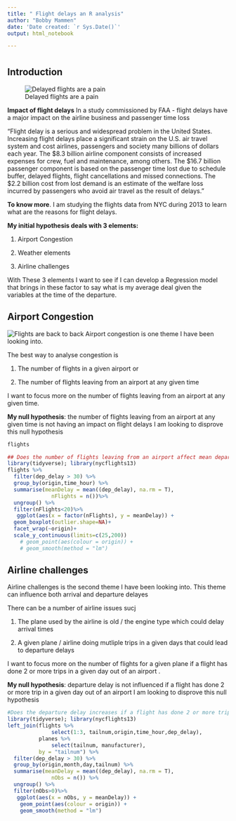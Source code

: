 ```yaml
---
title: " Flight delays an R analysis"
author: "Bobby Mammen"
date: 'Date created: `r Sys.Date()`'
output: html_notebook

---
```

# {.tabset .tabset-fade .tabset-pills}
## Introduction

![Delayed flights are a pain](Flight Delays.jpg)

**Impact of flight delays**
In a study commissioned by FAA - flight delays have a major impact on the airline business and passenger time loss

"Flight delay is a serious and widespread problem in the United States. Increasing flight delays place a significant strain on the U.S. air travel system and cost airlines,    passengers and society many billions of dollars each year. The $8.3 billion airline component consists of increased expenses for crew, fuel and maintenance, among others. The $16.7 billion passenger component is based on the passenger time lost due to schedule buffer, delayed flights, flight cancellations and missed connections. The $2.2 billion cost from lost demand is an estimate of the welfare loss incurred by passengers who avoid air travel as the result of delays."

**To know more**.
I am studying the flights data from NYC during 2013 to learn what are the reasons for flight delays. 

**My initial hypothesis deals with 3 elements:**

1. Airport Congestion 

2. Weather elements 

3. Airline challenges 

With These 3 elements I want to see if I can develop a Regression model that brings in these factor to say what is my average deal given the variables at the time of the departure. 

## Airport Congestion
![Flights are back to back](Airport Congestion.jpg)
Airport congestion is one theme I have been looking into.

The best way to analyse congestion is 

1. The number of flights in a given airport or 

2. The number of flights leaving from an airport at any given time

I want to focus more on the number of flights leaving from an airport at any given time.


**My null hypothesis**:  the number of flights leaving from an airport at any given time is not having an impact on flight delays
I am looking to disprove this null hypothesis
```r
flights

```


```r
## Does the number of flights leaving from an airport affect mean departure delay
library(tidyverse); library(nycflights13)
flights %>% 
  filter(dep_delay > 30) %>%
  group_by(origin,time_hour) %>% 
  summarise(meanDelay = mean((dep_delay), na.rm = T),
              nFlights = n())%>% 
  ungroup() %>% 
  filter(nFlights<20)%>%
   ggplot(aes(x = factor(nFlights), y = meanDelay)) +
  geom_boxplot(outlier.shape=NA)+
  facet_wrap(~origin)+
  scale_y_continuous(limits=c(25,200))
    # geom_point(aes(colour = origin)) +
    # geom_smooth(method = "lm")


```

## Airline challenges
Airline challenges is the second theme I have been looking into. This theme can influence both arrival and departure delayes

There can be a number of airline issues sucj

1. The plane used by the airline is old / the engine type which could delay arrival times

2. A given plane / airline doing mutliple trips in a given days that could lead to departure delays


I want to focus more on the number of flights for a given plane if a flight has done 2 or more trips in a given day out of an airport .


**My null hypothesis**:  departure delay is not influenced if a flight has done 2 or more trip in a given day out of an airport
I am looking to disprove this null hypothesis

```r
#Does the departure delay increases if a flight has done 2 or more trip in a given day out of an airport
library(tidyverse); library(nycflights13)
left_join(flights %>% 
              select(1:3, tailnum,origin,time_hour,dep_delay), 
          planes %>%
              select(tailnum, manufacturer), 
          by = "tailnum") %>% 
  filter(dep_delay > 30) %>% 
  group_by(origin,month,day,tailnum) %>% 
  summarise(meanDelay = mean((dep_delay), na.rm = T),
              nObs = n()) %>% 
  ungroup() %>% 
  filter(nObs>0)%>% 
   ggplot(aes(x = nObs, y = meanDelay)) +
    geom_point(aes(colour = origin)) +
    geom_smooth(method = "lm")

 
```
